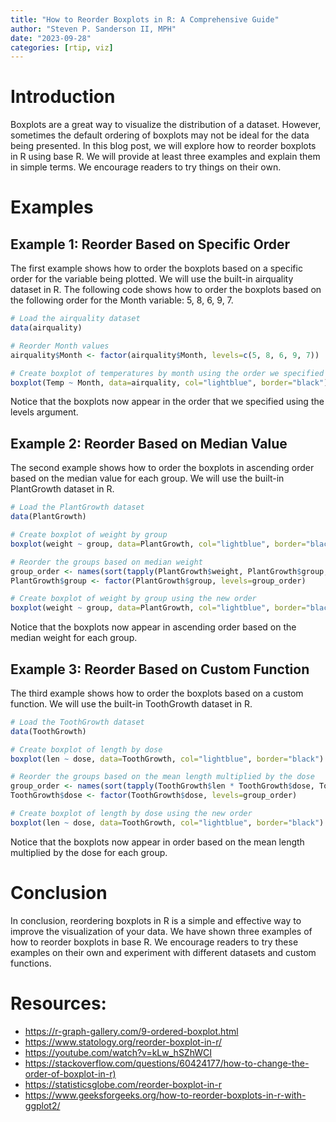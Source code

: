 ```yaml
---
title: "How to Reorder Boxplots in R: A Comprehensive Guide"
author: "Steven P. Sanderson II, MPH"
date: "2023-09-28"
categories: [rtip, viz]
---
```


# Introduction

Boxplots are a great way to visualize the distribution of a dataset. However, sometimes the default ordering of boxplots may not be ideal for the data being presented. In this blog post, we will explore how to reorder boxplots in R using base R. We will provide at least three examples and explain them in simple terms. We encourage readers to try things on their own.

# Examples

## Example 1: Reorder Based on Specific Order
The first example shows how to order the boxplots based on a specific order for the variable being plotted. We will use the built-in airquality dataset in R. The following code shows how to order the boxplots based on the following order for the Month variable: 5, 8, 6, 9, 7.

```r
# Load the airquality dataset
data(airquality)

# Reorder Month values
airquality$Month <- factor(airquality$Month, levels=c(5, 8, 6, 9, 7))

# Create boxplot of temperatures by month using the order we specified
boxplot(Temp ~ Month, data=airquality, col="lightblue", border="black")
```

Notice that the boxplots now appear in the order that we specified using the levels argument.

## Example 2: Reorder Based on Median Value
The second example shows how to order the boxplots in ascending order based on the median value for each group. We will use the built-in PlantGrowth dataset in R.

```r
# Load the PlantGrowth dataset
data(PlantGrowth)

# Create boxplot of weight by group
boxplot(weight ~ group, data=PlantGrowth, col="lightblue", border="black")

# Reorder the groups based on median weight
group_order <- names(sort(tapply(PlantGrowth$weight, PlantGrowth$group, median)))
PlantGrowth$group <- factor(PlantGrowth$group, levels=group_order)

# Create boxplot of weight by group using the new order
boxplot(weight ~ group, data=PlantGrowth, col="lightblue", border="black")
```

Notice that the boxplots now appear in ascending order based on the median weight for each group.

## Example 3: Reorder Based on Custom Function
The third example shows how to order the boxplots based on a custom function. We will use the built-in ToothGrowth dataset in R.

```r
# Load the ToothGrowth dataset
data(ToothGrowth)

# Create boxplot of length by dose
boxplot(len ~ dose, data=ToothGrowth, col="lightblue", border="black")

# Reorder the groups based on the mean length multiplied by the dose
group_order <- names(sort(tapply(ToothGrowth$len * ToothGrowth$dose, ToothGrowth$dose, mean)))
ToothGrowth$dose <- factor(ToothGrowth$dose, levels=group_order)

# Create boxplot of length by dose using the new order
boxplot(len ~ dose, data=ToothGrowth, col="lightblue", border="black")
```

Notice that the boxplots now appear in order based on the mean length multiplied by the dose for each group.

# Conclusion

In conclusion, reordering boxplots in R is a simple and effective way to improve the visualization of your data. We have shown three examples of how to reorder boxplots in base R. We encourage readers to try these examples on their own and experiment with different datasets and custom functions.

# Resources:
*   [https://r-graph-gallery.com/9-ordered-boxplot.html](https://r-graph-gallery.com/9-ordered-boxplot.html)
*   [https://www.statology.org/reorder-boxplot-in-r/](https://www.statology.org/reorder-boxplot-in-r/)
*   [https://youtube.com/watch?v=kLw_hSZhWCI](https://youtube.com/watch?v=kLw_hSZhWCI)
*   [https://stackoverflow.com/questions/60424177/how-to-change-the-order-of-boxplot-in-r)](https://stackoverflow.com/questions/60424177/how-to-change-the-order-of-boxplot-in-r)
*   [https://statisticsglobe.com/reorder-boxplot-in-r](https://statisticsglobe.com/reorder-boxplot-in-r)
*   [https://www.geeksforgeeks.org/how-to-reorder-boxplots-in-r-with-ggplot2/](https://www.geeksforgeeks.org/how-to-reorder-boxplots-in-r-with-ggplot2/)
